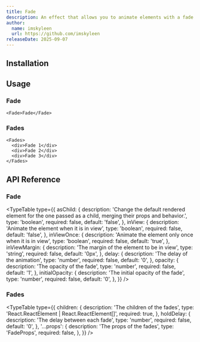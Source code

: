 ```yaml
---
title: Fade
description: An effect that allows you to animate elements with a fade effect on first view or load.
author:
  name: imskyleen
  url: https://github.com/imskyleen
releaseDate: 2025-09-07
---
```


<ComponentPreview name="demo-primitives-effects-fade" />

## Installation

<ComponentInstallation name="primitives-effects-fade" />

## Usage

### Fade

```tsx
<Fade>Fade</Fade>
```

### Fades

```tsx
<Fades>
  <div>Fade 1</div>
  <div>Fade 2</div>
  <div>Fade 3</div>
</Fades>
```

## API Reference

### Fade

<TypeTable
  type={{
    asChild: {
      description:
        'Change the default rendered element for the one passed as a child, merging their props and behavior.',
      type: 'boolean',
      required: false,
      default: 'false',
    },
    inView: {
      description: 'Animate the element when it is in view',
      type: 'boolean',
      required: false,
      default: 'false',
    },
    inViewOnce: {
      description: 'Animate the element only once when it is in view',
      type: 'boolean',
      required: false,
      default: 'true',
    },
    inViewMargin: {
      description: 'The margin of the element to be in view',
      type: 'string',
      required: false,
      default: '0px',
    },
    delay: {
      description: 'The delay of the animation',
      type: 'number',
      required: false,
      default: '0',
    },
    opacity: {
      description: 'The opacity of the fade',
      type: 'number',
      required: false,
      default: '1',
    },
    initialOpacity: {
      description: 'The initial opacity of the fade',
      type: 'number',
      required: false,
      default: '0',
    },
  }}
/>

### Fades

<TypeTable
  type={{
    children: {
      description: 'The children of the fades',
      type: 'React.ReactElement | React.ReactElement[]',
      required: true,
    },
    holdDelay: {
      description: 'The delay between each fade',
      type: 'number',
      required: false,
      default: '0',
    },
    '...props': {
      description: 'The props of the fades',
      type: 'FadeProps',
      required: false,
    },
  }}
/>
